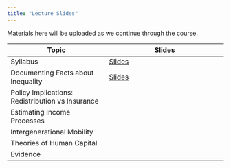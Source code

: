 ```yaml
---
title: "Lecture Slides"
---
```


Materials here will be uploaded as we continue through the course.

| Topic | Slides | 
| ----- | ------ |
| Syllabus | [Slides](lectures/Syllabus.qmd) |
| Documenting Facts about Inequality | [Slides](lectures/1-DocumentingInequality.qmd) |
| Policy Implications: Redistribution vs Insurance |  |
| Estimating Income Processes | |
| Intergenerational Mobility | |
| Theories of Human Capital | |
| Evidence | |